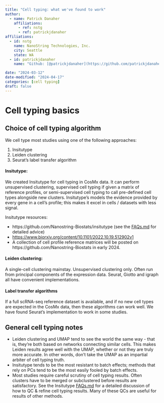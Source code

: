 ```yaml
---
title: "Cell typing: what we've found to work"
author:
  - name: Patrick Danaher
    affiliations:
      - ref: nstg
      - ref: patrickjdanaher
affiliations:
  - id: nstg
    name: NanoString Technologies, Inc.
    city: Seattle
    state: WA
  - id: patrickjdanaher
    name: "Github: [@patrickjdanaher](https://github.com/patrickjdanaher)"

date: "2024-03-12"
date-modified: "2024-04-17"
categories: [cell typing]
draft: false
---
```


# Cell typing basics

## Choice of cell typing algorithm
We cell type most studies using one of the following approaches:

1. Insitutype
2. Leiden clustering
3. Seurat's label transfer algorithm

#### Insitutype: 

We created Insitutype for cell typing in CosMx data. It can perform unsupervised clustering, supervised cell typing if given a matrix of reference profiles, 
or semi-supervised cell typing to call pre-defined cell types alongside new clusters. Insitutype's models the evidence provided by every gene in a cell's profile; this makes it excel in cells / datasets with less signal. 

Insitutype resources:

- https://github.com/Nanostring-Biostats/insitutype (see the [FAQs.md](https://github.com/Nanostring-Biostats/InSituType/blob/main/FAQs.md){target="_blank"} for detailed advice)
- [https://www.biorxiv.org/content/10.1101/2022.10.19.512902v1](https://www.biorxiv.org/content/10.1101/2022.10.19.512902v1)
- A collection of cell profile reference matrices will be posted on https://github.com/Nanostring-Biostats in early 2024.

#### Leiden clustering:

A single-cell clustering mainstay. Unsupervised clustering only. Often run from principal components of the expression data. Seurat, Giotto and igraph all have convenient implementations.

#### Label transfer algorithms

If a full scRNA-seq reference dataset is available, and if no new cell types are expected in the CosMx data, then these algorithms can work well. 
We have found Seurat's implementation to work in some studies. 

## General cell typing notes

- Leiden clustering and UMAP tend to see the world the same way - that is, they're both based on networks connecting similar cells.
This makes Leiden results agree well with the UMAP, whether or not they are truly more accurate. In other words, don't take the UMAP as an impartial arbiter of cell typing truth. 
- Insitutype tends to be the most resistant to batch effects; methods that rely on PCs tend to be the most easily fooled by batch effects.
- Most studies require careful scrutiny of cell typing results. Often clusters have to be merged or subclustered before results are satisfactory. See the Insitutype  [FAQs.md](https://github.com/Nanostring-Biostats/InSituType/blob/main/FAQs.md){target="_blank"} for a detailed discussion of how to QC & refine cell typing results. Many of these QCs are useful for results of other methods. 

